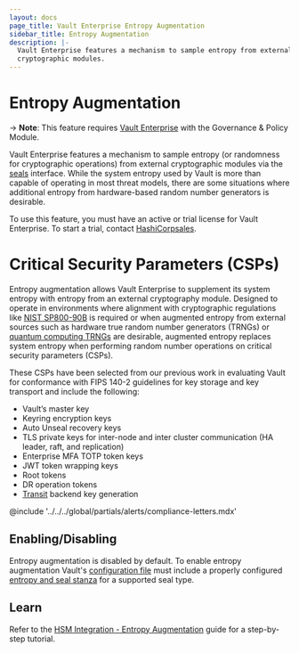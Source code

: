 ```yaml
---
layout: docs
page_title: Vault Enterprise Entropy Augmentation
sidebar_title: Entropy Augmentation
description: |-
  Vault Enterprise features a mechanism to sample entropy from external
  cryptographic modules.
---
```


# Entropy Augmentation

-> **Note**: This feature requires [Vault Enterprise](https://www.hashicorp.com/products/vault/)
with the Governance & Policy Module.

Vault Enterprise features a mechanism to sample entropy (or randomness for
cryptographic operations) from external cryptographic modules via the [seals](/docs/configuration/seal)
interface. While the system entropy used by Vault is more than capable of
operating in most threat models, there are some situations where additional
entropy from hardware-based random number generators is desirable.

To use this feature, you must have an active or trial license for Vault
Enterprise. To start a trial, contact [HashiCorpsales](mailto:sales@hashicorp.com).

# Critical Security Parameters (CSPs)

Entropy augmentation allows Vault Enterprise to supplement its system entropy with
entropy from an external cryptography module. Designed to operate in environments
where alignment with cryptographic regulations like [NIST SP800-90B](https://csrc.nist.gov/publications/detail/sp/800-90b/final)
is required or when augmented entropy from external sources such as hardware true
random number generators (TRNGs) or [quantum computing TRNGs](https://www.hashicorp.com/blog/quantum-security-and-cryptography-in-hashicorp-vault/)
are desirable, augmented entropy replaces system entropy when performing random
number operations on critical security parameters (CSPs).

These CSPs have been selected from our previous work in evaluating Vault for
conformance with FIPS 140-2 guidelines for key storage and key transport and
include the following:

- Vault’s master key
- Keyring encryption keys
- Auto Unseal recovery keys
- TLS private keys for inter-node and inter cluster communication (HA leader, raft, and replication)
- Enterprise MFA TOTP token keys
- JWT token wrapping keys
- Root tokens
- DR operation tokens
- [Transit](/docs/secrets/transit) backend key generation

@include '../../../global/partials/alerts/compliance-letters.mdx'

## Enabling/Disabling

Entropy augmentation is disabled by default. To enable entropy augmentation Vault's
[configuration file][configuration] must include a properly configured [entropy and seal stanza](/docs/configuration/entropy-augmentation)
for a supported seal type.

[configuration]: /docs/configuration

## Learn

Refer to the [HSM Integration - Entropy Augmentation](https://learn.hashicorp.com/vault/operations/hsm-entropy) guide
for a step-by-step tutorial.

